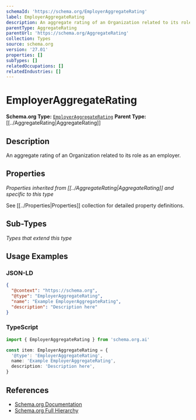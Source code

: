 ```yaml
---
schemaId: 'https://schema.org/EmployerAggregateRating'
label: EmployerAggregateRating
description: An aggregate rating of an Organization related to its role as an employer.
parentType: AggregateRating
parentUrl: 'https://schema.org/AggregateRating'
collection: Types
source: schema.org
version: '27.01'
properties: []
subTypes: []
relatedOccupations: []
relatedIndustries: []
---
```

# EmployerAggregateRating

**Schema.org Type:** [`EmployerAggregateRating`](https://schema.org/EmployerAggregateRating)
**Parent Type:** [[../AggregateRating|AggregateRating]]

## Description

An aggregate rating of an Organization related to its role as an employer.

## Properties

*Properties inherited from [[../AggregateRating|AggregateRating]] and specific to this type*

See [[../Properties|Properties]] collection for detailed property definitions.

## Sub-Types

*Types that extend this type*

## Usage Examples

### JSON-LD

```json
{
  "@context": "https://schema.org",
  "@type": "EmployerAggregateRating",
  "name": "Example EmployerAggregateRating",
  "description": "Description here"
}
```

### TypeScript

```typescript
import { EmployerAggregateRating } from 'schema.org.ai'

const item: EmployerAggregateRating = {
  '@type': 'EmployerAggregateRating',
  name: 'Example EmployerAggregateRating',
  description: 'Description here',
}
```

## References

- [Schema.org Documentation](https://schema.org/EmployerAggregateRating)
- [Schema.org Full Hierarchy](https://schema.org/docs/full.html)
